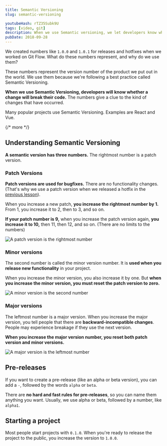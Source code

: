 ```yaml
---
title: Semantic Versioning
slug: semantic-versioning

youtubeHash: rTZ35Subk9U
tags: [video, git]
description: When we use Semantic versioning, we let developers know whether a change will break their code. This video explains what Semantic Versioning is and how to use it.
pubDate: 2018-09-28
---
```


We created numbers like `1.0.0` and `1.0.1` for releases and hotfixes when we worked on Git Flow. What do these numbers represent, and why do we use them?

These numbers represent the version number of the product we put out in the world. We use them because we're following a best practice called Semantic Versioning.

**When we use Semantic Versioning, developers will know whether a change will break their code.** The numbers give a clue to the kind of changes that have occurred.

Many popular projects use Semantic Versioning. Examples are React and Vue.

{/* more */}

<div class="jsCkClone" data-should-not-clone></div>

## Understanding Semantic Versioning

**A semantic version has three numbers.** The rightmost number is a patch version.

### Patch Versions

**Patch versions are used for bugfixes.** There are no functionality changes. (That's why we use a patch version when we released a hotfix in the [previous lesson][1]).

When you increase a new patch, **you increase the rightmost number by 1.** From 1, you increase it to 2, then to 3, and so on.

**If your patch number is 9,** when you increase the patch version again, **you increase it to 10,** then 11, then 12, and so on. (There are no limits to the numbers)

<Image
  src="/assets/2018/semantic-versioning/patch.png"
  alt="A patch version is the rightmost number"
/>

### Minor versions

The second number is called the minor version number. It is **used when you release new functionality** in your project.

When you increase the minor version, you also increase it by one. But **when you increase the minor version, you must reset the patch version to zero.**

<Image
  src="/assets/2018/semantic-versioning/minor.png"
  alt="A minor version is the second number"
/>

### Major versions

The leftmost number is a major version. When you increase the major version, you tell people that there are **backward-incompatible changes**. People may experience breakage if they use the next version.

**When you increase the major version number, you reset both patch version and minor versions.**

<Image
  src="/assets/2018/semantic-versioning/major.png"
  alt="A major version is the leftmost number"
/>

## Pre-releases

If you want to create a pre-release (like an alpha or beta version), you can add a `-`, followed by the words `alpha` or `beta`.

There are **no hard and fast rules for pre-releases**, so you can name them anything you want. Usually, we use alpha or beta, followed by a number, like `alpha1`.

## Starting a project

Most people start projects with `0.1.0`. When you're ready to release the project to the public, you increase the version to `1.0.0`.

[1]: /blog/git-flow 'Git Flow'
